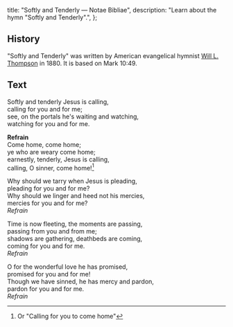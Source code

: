   title: "Softly and Tenderly — Notae Bibliae",
  description: "Learn about the hymn \"Softly and Tenderly\".",
};

<Initial text="Softly and Tenderly" />

## History

"Softly and Tenderly" was written by American evangelical hymnist [Will L. Thompson](/liturgy/music/composers/will-l-thompson) in 1880. It is based on Mark 10:49.

## Text

Softly and tenderly Jesus is calling,<br/>
calling for you and for me;<br/>
see, on the portals he's waiting and watching,<br/>
watching for you and for me.

**Refrain**<br/>
Come home, come home;<br/>
ye who are weary come home;<br/>
earnestly, tenderly, Jesus is calling,<br/>
calling, O sinner, come home![^1]

Why should we tarry when Jesus is pleading,<br/>
pleading for you and for me?<br/>
Why should we linger and heed not his mercies,<br/>
mercies for you and for me?<br/>
*Refrain*

Time is now fleeting, the moments are passing,<br/>
passing from you and from me;<br/>
shadows are gathering, deathbeds are coming,<br/>
coming for you and for me.<br/>
*Refrain*

O for the wonderful love he has promised,<br/>
promised for you and for me!<br/>
Though we have sinned, he has mercy and pardon,<br/>
pardon for you and for me.<br/>
*Refrain*

[^1]: Or "Calling for you to come home"
